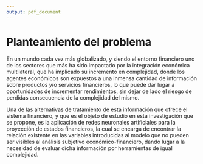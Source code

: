 ```yaml
---
output: pdf_document
---
```


# Planteamiento del problema

En un mundo cada vez más globalizado, y siendo el entorno financiero uno de los sectores que más ha sido impactado por la integración económica multilateral, que ha implicado su incremento en complejidad, donde los agentes económicos son expuestos a una inmensa cantidad de información sobre productos y/o servicios financieros, lo que puede dar lugar a oportunidades de incrementar rendimientos, sin dejar de lado el riesgo de perdidas consecuencia de la complejidad del mismo.

Una de las alternativas de tratamiento de esta información que ofrece el sistema financiero, y que es el objeto de estudio en esta investigación que se propone, es la aplicación de redes neuronales artificiales para la proyección de estados financieros, la cual se encarga de encontrar la relación existente en las variables introducidas al modelo que no pueden ser visibles al análisis subjetivo económico-financiero, dando lugar a la necesidad de evaluar dicha información por herramientas de igual complejidad.

\begin{figure}
\centering
\includegraphics[width=10cm, height=8cm]{RECURSOS-PERFIL-DE-INVESTIGACION/003-PLANTEAMIENTO-DEL-PROBLEMA/arbol-de-problemas.png}
\caption{Arbol de problemas}
\end{figure}

